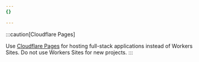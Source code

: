 ```yaml
---
{}

---
```


:::caution[Cloudflare Pages]

Use [Cloudflare Pages](/pages/) for hosting full-stack applications instead of Workers Sites. Do not use Workers Sites for new projects. 
:::
